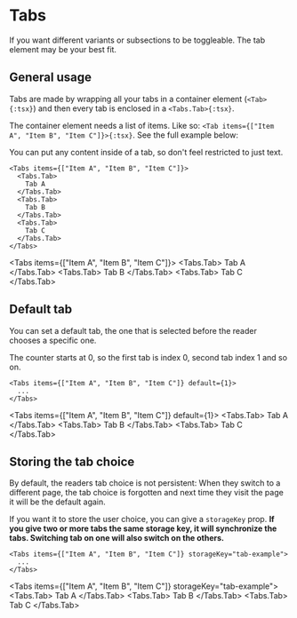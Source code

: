 # Tabs

If you want different variants or subsections to be toggleable. The tab element may be your best fit.


## General usage

Tabs are made by wrapping all your tabs in a container element (`<Tab>{:tsx}`) and then every tab is enclosed in a `<Tabs.Tab>{:tsx}`.

The container element needs a list of items. Like so: `<Tab items={["Item A", "Item B", "Item C"]}>{:tsx}`. See the full example below:

You can put any content inside of a tab, so don't feel restricted to just text.

````tsx
<Tabs items={["Item A", "Item B", "Item C"]}>
  <Tabs.Tab>
    Tab A
  </Tabs.Tab>
  <Tabs.Tab>
    Tab B
  </Tabs.Tab>
  <Tabs.Tab>
    Tab C
  </Tabs.Tab>
</Tabs>
````

<Tabs items={["Item A", "Item B", "Item C"]}>
  <Tabs.Tab>
    Tab A
  </Tabs.Tab>
  <Tabs.Tab>
    Tab B
  </Tabs.Tab>
  <Tabs.Tab>
    Tab C
  </Tabs.Tab>
</Tabs>


## Default tab

You can set a default tab, the one that is selected before the reader chooses a specific one.

The counter starts at 0, so the first tab is index 0, second tab index 1 and so on.

````tsx
<Tabs items={["Item A", "Item B", "Item C"]} default={1}>
  ...
</Tabs>
````

<Tabs items={["Item A", "Item B", "Item C"]} default={1}>
  <Tabs.Tab>
    Tab A
  </Tabs.Tab>
  <Tabs.Tab>
    Tab B
  </Tabs.Tab>
  <Tabs.Tab>
    Tab C
  </Tabs.Tab>
</Tabs>


## Storing the tab choice

By default, the readers tab choice is not persistent: When they switch to a different page, the tab choice is forgotten and next time they visit the page it will be the default again.

If you want it to store the user choice, you can give a `storageKey` prop. **If you give two or more tabs the same storage key, it will synchronize the tabs. Switching tab on one will also switch on the others.**

````tsx
<Tabs items={["Item A", "Item B", "Item C"]} storageKey="tab-example">
  ...
</Tabs>
````

<Tabs items={["Item A", "Item B", "Item C"]} storageKey="tab-example">
  <Tabs.Tab>
    Tab A
  </Tabs.Tab>
  <Tabs.Tab>
    Tab B
  </Tabs.Tab>
  <Tabs.Tab>
    Tab C
  </Tabs.Tab>
</Tabs>
